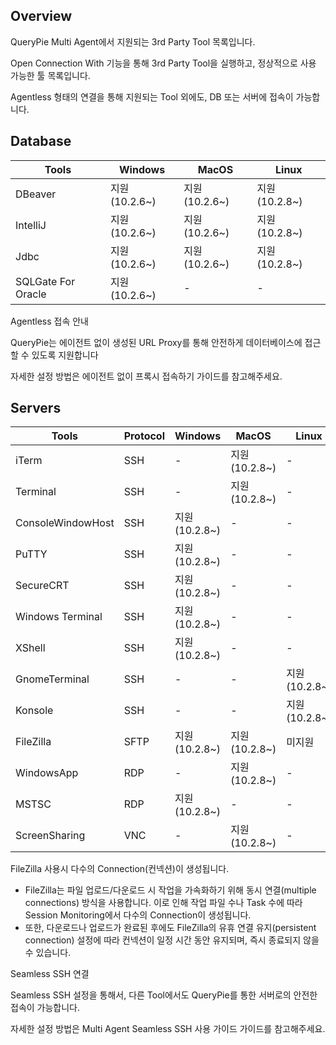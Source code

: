 ## Overview
QueryPie Multi Agent에서 지원되는 3rd Party Tool 목록입니다.

Open Connection With 기능을 통해 3rd Party Tool을 실행하고, 정상적으로 사용 가능한 툴 목록입니다.

Agentless 형태의 연결을 통해 지원되는 Tool 외에도, DB 또는 서버에 접속이 가능합니다.

## Database
| Tools              | Windows      | MacOS        | Linux        |
| ------------------ | ------------ | ------------ | ------------ |
| DBeaver            | 지원 (10.2.6~) | 지원 (10.2.6~) | 지원 (10.2.8~) |
| IntelliJ           | 지원 (10.2.6~) | 지원 (10.2.6~) | 지원 (10.2.8~) |
| Jdbc               | 지원 (10.2.6~) | 지원 (10.2.6~) | 지원 (10.2.8~) |
| SQLGate For Oracle | 지원 (10.2.6~) | -            | -            |

Agentless 접속 안내

QueryPie는 에이전트 없이 생성된 URL Proxy를 통해 안전하게 데이터베이스에 접근할 수 있도록 지원합니다

자세한 설정 방법은 에이전트 없이 프록시 접속하기  가이드를 참고해주세요.

## Servers
| Tools             | Protocol | Windows      | MacOS        | Linux        |
| ----------------- | -------- | ------------ | ------------ | ------------ |
| iTerm             | SSH      | -            | 지원 (10.2.8~) | -            |
| Terminal          | SSH      | -            | 지원 (10.2.8~) | -            |
| ConsoleWindowHost | SSH      | 지원 (10.2.8~) | -            | -            |
| PuTTY             | SSH      | 지원 (10.2.8~) | -            | -            |
| SecureCRT         | SSH      | 지원 (10.2.8~) | -            | -            |
| Windows Terminal  | SSH      | 지원 (10.2.8~) | -            | -            |
| XShell            | SSH      | 지원 (10.2.8~) | -            | -            |
| GnomeTerminal     | SSH      | -            | -            | 지원 (10.2.8~) |
| Konsole           | SSH      | -            | -            | 지원 (10.2.8~) |
| FileZilla         | SFTP     | 지원 (10.2.8~) | 지원 (10.2.8~) | 미지원          |
| WindowsApp        | RDP      | -            | 지원 (10.2.8~) | -            |
| MSTSC             | RDP      | 지원 (10.2.8~) | -            | -            |
| ScreenSharing     | VNC      | -            | 지원 (10.2.8~) | -            |

FileZilla 사용시 다수의 Connection(컨넥션)이 생성됩니다.

* FileZilla는 파일 업로드/다운로드 시 작업을 가속화하기 위해 동시 연결(multiple connections) 방식을 사용합니다. 이로 인해 작업 파일 수나 Task 수에 따라 Session Monitoring에서 다수의 Connection이 생성됩니다.
* 또한, 다운로드나 업로드가 완료된 후에도 FileZilla의 유휴 연결 유지(persistent connection) 설정에 따라 컨넥션이 일정 시간 동안 유지되며, 즉시 종료되지 않을 수 있습니다.

Seamless SSH 연결 

Seamless SSH 설정을 통해서, 다른 Tool에서도 QueryPie를 통한 서버로의 안전한 접속이 가능합니다. 

자세한 설정 방법은 Multi Agent Seamless SSH 사용 가이드  가이드를 참고해주세요.
